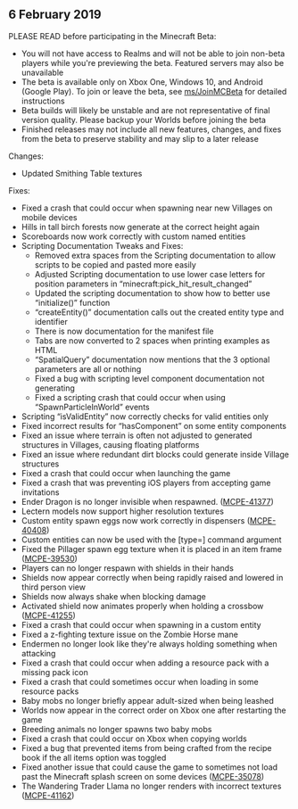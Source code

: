 ## **6 February 2019**

PLEASE READ before participating in the Minecraft Beta:

-   You will not have access to Realms and will not be able to join non-beta players while you're previewing the beta. Featured servers may also be unavailable
-   The beta is available only on Xbox One, Windows 10, and Android (Google Play). To join or leave the beta, see [ms/JoinMCBeta](http://aka.ms/JoinMCBeta) for detailed instructions
-   Beta builds will likely be unstable and are not representative of final version quality. Please backup your Worlds before joining the beta
-   Finished releases may not include all new features, changes, and fixes from the beta to preserve stability and may slip to a later release

Changes:

-   Updated Smithing Table textures 

Fixes:

-   Fixed a crash that could occur when spawning near new Villages on mobile devices
-   Hills in tall birch forests now generate at the correct height again
-   Scoreboards now work correctly with custom named entities 
-   Scripting Documentation Tweaks and Fixes:
    -   Removed extra spaces from the Scripting documentation to allow scripts to be copied and pasted more easily 
    -   Adjusted Scripting documentation to use lower case letters for position parameters in “minecraft:pick\_hit\_result\_changed” 
    -   Updated the scripting documentation to show how to better use “initialize()” function 
    -   “createEntity()” documentation calls out the created entity type and identifier 
    -   There is now documentation for the manifest file 
    -   Tabs are now converted to 2 spaces when printing examples as HTML 
    -   “SpatialQuery” documentation now mentions that the 3 optional parameters are all or nothing 
    -   Fixed a bug with scripting level component documentation not generating
    -   Fixed a scripting crash that could occur when using “SpawnParticleInWorld” events 
-   Scripting “isValidEntity” now correctly checks for valid entities only 
-   Fixed incorrect results for “hasComponent” on some entity components 
-   Fixed an issue where terrain is often not adjusted to generated structures in Villages, causing floating platforms 
-   Fixed an issue where redundant dirt blocks could generate inside Village structures 
-   Fixed a crash that could occur when launching the game 
-   Fixed a crash that was preventing iOS players from accepting game invitations
-   Ender Dragon is no longer invisible when respawned. ([MCPE-41377](https://bugs.mojang.com/browse/MCPE-41377))
-   Lectern models now support higher resolution textures
-   Custom entity spawn eggs now work correctly in dispensers ([MCPE-40408](https://bugs.mojang.com/browse/MCPE-40408))
-   Custom entities can now be used with the \[type=\] command argument 
-   Fixed the Pillager spawn egg texture when it is placed in an item frame ([MCPE-39530](https://bugs.mojang.com/browse/MCPE-39530))
-   Players can no longer respawn with shields in their hands
-   Shields now appear correctly when being rapidly raised and lowered in third person view 
-   Shields now always shake when blocking damage 
-   Activated shield now animates properly when holding a crossbow ([MCPE-41255](https://bugs.mojang.com/browse/MCPE-41255))
-   Fixed a crash that could occur when spawning in a custom entity 
-   Fixed a z-fighting texture issue on the Zombie Horse mane
-   Endermen no longer look like they're always holding something when attacking
-   Fixed a crash that could occur when adding a resource pack with a missing pack icon 
-   Fixed a crash that could sometimes occur when loading in some resource packs 
-   Baby mobs no longer briefly appear adult-sized when being leashed
-   Worlds now appear in the correct order on Xbox one after restarting the game
-   Breeding animals no longer spawns two baby mobs
-   Fixed a crash that could occur on Xbox when copying worlds
-   Fixed a bug that prevented items from being crafted from the recipe book if the all items option was toggled
-   Fixed another issue that could cause the game to sometimes not load past the Minecraft splash screen on some devices ([MCPE-35078](https://bugs.mojang.com/browse/MCPE-35078))
-   The Wandering Trader Llama no longer renders with incorrect textures ([MCPE-41162](https://bugs.mojang.com/browse/MCPE-41162))